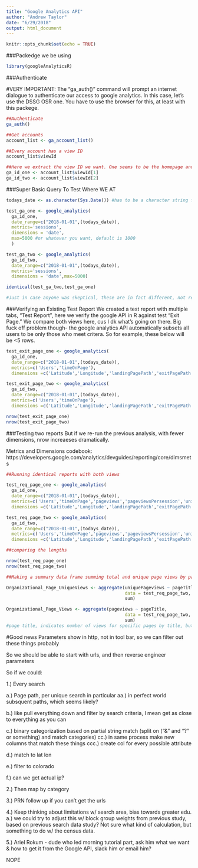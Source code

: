 ```yaml
---
title: "Google Analytics API"
author: "Andrew Taylor"
date: "6/29/2018"
output: html_document
---
```


```r
knitr::opts_chunk$set(echo = TRUE)
```

###Packedge we be using
```r
library(googleAnalyticsR)
```

###Authenticate

#VERY IMPORTANT:
The "ga_auth()" command will prompt an internet dialogue to authenticate our access to google analytics. In this case, let's use the DSSG OSR one. You have to use the browser for this, at least with this packege. 
```r
##Authenticate
ga_auth()

##Get accounts
account_list <- ga_account_list()

##Every account has a view ID
account_list$viewId

##Here we extract the view ID we want. One seems to be the homepage and two seems to be the search engine?
ga_id_one <- account_list$viewId[1]
ga_id_two <- account_list$viewId[2]
```

###Super Basic Query To Test Where WE AT
```r
todays_date <- as.character(Sys.Date()) #has to be a character string for the function below

test_ga_one <- google_analytics(
  ga_id_one, 
  date_range=c("2018-01-01",(todays_date)),
  metrics='sessions',
  dimensions = 'date',
  max=5000 #or whatever you want, default is 1000
  )

test_ga_two <- google_analytics(
  ga_id_two, 
  date_range=c("2018-01-01",(todays_date)),
  metrics='sessions',
  dimensions = 'date',max=5000)

identical(test_ga_two,test_ga_one)

#Just in case anyone was skeptical, these are in fact different, not really sure what's up
```

###Verifying an Existing Test Report
We created a test report with multiple tabs, "Test Report", here we verify the google API in R against test "Exit Page." We compare both views here, cus I dk what's going on there. 
Big fuck off problem though- the google analytics API automatically subsets all users to be only those who meet critera. So for example, these below will be <5 rows. 
```r
test_exit_page_one <- google_analytics(
  ga_id_one, 
  date_range=c("2018-01-01",(todays_date)),
  metrics=c('Users','timeOnPage'),
  dimensions =c('Latitude','Longitude','landingPagePath','exitPagePath',"pagePathLevel1","pagePathLevel2","pagePathLevel3","pagePathLevel4","pageTitle"),max=5000)

test_exit_page_two <- google_analytics(
  ga_id_two, 
  date_range=c("2018-01-01",(todays_date)),
  metrics=c('Users','timeOnPage'),
  dimensions =c('Latitude','Longitude','landingPagePath','exitPagePath',"pagePathLevel1","pagePathLevel2","pagePathLevel3","pagePathLevel4","pageTitle"),max=5000)

nrow(test_exit_page_one)
nrow(test_exit_page_two)
```

###Testing two reports
But if we re-run the previous analysis, with fewer dimensions, nrow increaeses dramatically. 

Metrics and Dimensions codebook: https://developers.google.com/analytics/devguides/reporting/core/dimsmets
```r
##Running identical reports with both views

test_req_page_one <- google_analytics(
  ga_id_one, 
  date_range=c("2018-01-01",(todays_date)),
  metrics=c('Users','timeOnPage','pageviews','pageviewsPersession','uniquePageviews'),
  dimensions =c('Latitude','Longitude','landingPagePath','exitPagePath',"pageTitle"),max=50000)

test_req_page_two <- google_analytics(
  ga_id_two, 
  date_range=c("2018-01-01",(todays_date)),
  metrics=c('Users','timeOnPage','pageviews','pageviewsPersession','uniquePageviews'),
  dimensions =c('Latitude','Longitude','landingPagePath','exitPagePath',"pageTitle"),max=50000)

##comparing the lengths

nrow(test_req_page_one)
nrow(test_req_page_two)

##Making a summary data frame summing total and unique page views by page title, for our second API view which seems to correspond to search results

Organizational_Page_UniqueViews <- aggregate(uniquePageviews ~ pageTitle, 
                                             data = test_req_page_two,
                                             sum)

Organizational_Page_Views <- aggregate(pageviews ~ pageTitle, 
                                             data = test_req_page_two,
                                             sum)
#page title, indicates number of views for specific pages by title, but doesn't tell us shit about decisions, but it's kinda cool right?
```


#Good news
Parameters show in http, not in tool bar, so we can filter out these things probably

So we should be able to start with urls, and then reverse engineer parameters

So if we could:

1.) Every search

  a.) Page path, per unique search in particular
    aa.) in perfect world subsquent paths, which seems likely?
    
  b.) like pull everything down and filter by search criteria, I mean get as close to everything as you can
  
  c.) binary categorization based on partial string match (split on ("&" and "?" or something) and match categories)
    cc.) in same process make new columns that match these things
    ccc.) create col for every possible attribute
    
  d.) match to lat lon 
  
  e.) filter to colorado
  
  f.) can we get actual ip?

2.) Then map by category

3.) PRN follow up if you can't get the urls

4.) Keep thinking about limitations w/ search area, bias towards greater edu.
  a.) we could try to adjust this w/ block group weights from previous study, based on previous search data study? Not sure what kind of calculation, but something to do w/ the census data. 
  
5.) Ariel Rokum - dude who led morning tutorial part, ask him what we want & how to get it from the Google API, slack him or email him? 

NOPE

